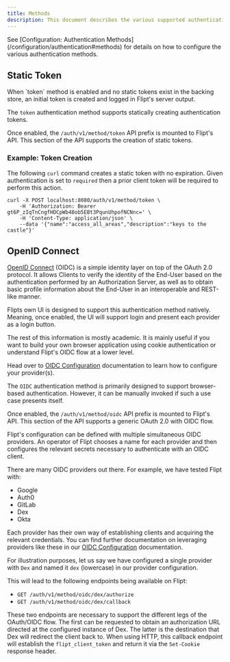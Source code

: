 ```yaml
---
title: Methods
description: This document describes the various supported authentication methods.
---
```


<Note>
  See [Configuration: Authentication
  Methods](/configuration/authentication#methods) for details on how to
  configure the various authentication methods.
</Note>

## Static Token

<Tip>
  When `token` method is enabled and no static tokens exist in the backing
  store, an initial token is created and logged in Flipt's server output.
</Tip>

The `token` authentication method supports statically creating authentication tokens.

Once enabled, the `/auth/v1/method/token` API prefix is mounted to Flipt's API.
This section of the API supports the creation of static tokens.

### Example: Token Creation

The following `curl` command creates a static token with no expiration.
Given authentication is set to `required` then a prior client token will be required to perform this action.

```console
curl -X POST localhost:8080/auth/v1/method/token \
    -H 'Authorization: Bearer gt6P_zIqTnCngfHDCpWb48ob5EBt3PqunUhpofNCNnc=' \
    -H 'Content-Type: application/json' \
    --data '{"name":"access_all_areas","description":"keys to the castle"}'
```

## OpenID Connect

[OpenID Connect](https://openid.net/connect/) (OIDC) is a simple identity layer on top of the OAuth 2.0 protocol. It allows Clients to verify the identity of the End-User based on the authentication performed by an Authorization Server, as well as to obtain basic profile information about the End-User in an interoperable and REST-like manner.

<Note>
Flipts own UI is designed to support this authentication method natively.
Meaning, once enabled, the UI will support login and present each provider as a login button.

The rest of this information is mostly academic.
It is mainly useful if you want to build your own browser application using cookie authentication or understand Flipt's OIDC flow at a lower level.

Head over to [OIDC Configuration](/configuration/authentication#method-oidc) documentation to learn how to configure your provider(s).

</Note>

The `OIDC` authentication method is primarily designed to support browser-based authentication.
However, it can be manually invoked if such a use case presents itself.

Once enabled, the `/auth/v1/method/oidc` API prefix is mounted to Flipt's API.
This section of the API supports a generic OAuth 2.0 with OIDC flow.

Flipt's configuration can be defined with multiple simultaneous OIDC providers.
An operator of Flipt chooses a name for each provider and then configures the relevant secrets necessary to authenticate with an OIDC client.

There are many OIDC providers out there. For example, we have tested Flipt with:

- Google
- Auth0
- GitLab
- Dex
- Okta

Each provider has their own way of establishing clients and acquiring the relevant credentials.
You can find further documentation on leveraging providers like these in our [OIDC Configuration](/configuration/authentication#method-oidc) documentation.

For illustration purposes, let us say we have configured a single provider with `Dex` and named it `dex` (lowercase) in our provider configuration.

This will lead to the following endpoints being available on Flipt:

- `GET /auth/v1/method/oidc/dex/authorize`
- `GET /auth/v1/method/oidc/dex/callback`

These two endpoints are necessary to support the different legs of the OAuth/OIDC flow.
The first can be requested to obtain an authorization URL directed at the configured instance of Dex.
The latter is the destination that Dex will redirect the client back to.
When using HTTP, this callback endpoint will establish the `flipt_client_token` and return it via the `Set-Cookie` response header.
